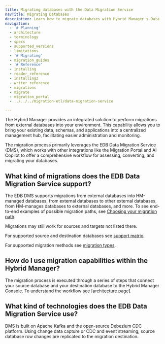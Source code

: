 ```yaml
---
title: Migrating databases with the Data Migration Service
navTitle: Migrating Databases
description: Learn how to migrate databases with Hybrid Manager's Data Migration Service (DMS).
navigation:
  - '# Planning'
  - architecture
  - terminology
  - specs
  - supported_versions
  - limitations
  - '# Migrating'
  - migration_guides
  - '# Reference'
  - installing
  - reader_reference
  - installing2
  - writer_reference
  - migrations
  - migrate
  - migration_portal
  - ../../../migration-etl/data-migration-service

---
```


The Hybrid Manager provides an integrated solution to perform migrations from external databases into your environment. This capability allows you to bring your existing data, schemas, and applications into a centralized management hub, facilitating easier administration and monitoring.

The migration process primarily leverages the EDB Data Migration Service (DMS), which works with other integrations like the Migration Portal and AI Copilot to offer a comprehensive workflow for assessing, converting, and migrating your databases.

## What kind of migrations does the EDB Data Migration Service support?

The EDB DMS supports migrations from external databases into HM-managed databases, from external databases to other external databases, from HM-manages databases to external databases, and more. To see end-to-end examples of possible migration paths, see [Choosing your migration path](/edb-postgres-ai/hybrid-manager/using_hybrid_manager/migration/migration_guides/).

Migrations may still work for sources and targets not listed there.

For supported source and destination databases see [support matrix](supported_versions). 

For supported migration methods see [migration types](terminology/#migration-types).

## How do I use migration capabilities within the Hybrid Manager? 

The migration process is executed through a series of steps that connect your source database and your destination database to the Hybrid Manager Console.
To understand the workflow see [architecture page].

## What kind of technologies does the EDB Data Migration Service use?

DMS is built on Apache Kafka and the open-source Debezium CDC platform. Using change data capture or CDC and event streaming, source database row changes are replicated to the migration destination.
